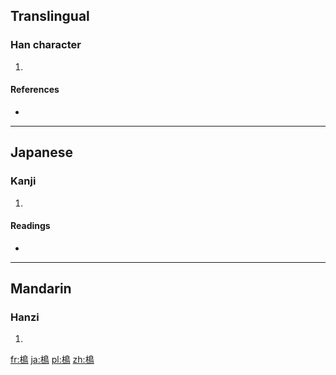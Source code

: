==Translingual==

===Han character===
{{Han char|rn=75|rad=木|as=11|sn=15|four=|canj=木竹日火 (DHAF)}}

# {{defn|Han|sort=木11}}

====References====
* {{Han ref|kx=0551.040|dkj=15455|dj=0939.040|hdz=21282.060|uh=6A22|ud=27170}}

----

==Japanese==

===Kanji===
{{ja-kanji|grade=|rs=木11}}

# {{defn|Japanese|sort=木11}}

====Readings====
* {{ja-readings|on=[[ぼく]] (boku), [[ちょう]] (chō), [[もく]] (moku)|kun=[[つた]] (tsuta)}}

----

==Mandarin==

===Hanzi===
{{cmn-hanzi|pin=[[niǎo]] ([[niao3]]), [[xiàng]] ([[xiang4]])|wg=niao<sup>3</sup>, hsiang<sup>4</sup>}}

# {{defn|Mandarin|sort=木11}}

[[fr:樢]]
[[ja:樢]]
[[pl:樢]]
[[zh:樢]]